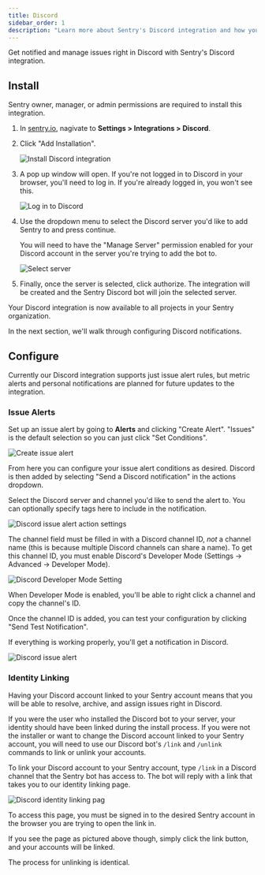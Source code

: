 ```yaml
---
title: Discord
sidebar_order: 1
description: "Learn more about Sentry's Discord integration and how you can get notified and manage issues right in Discord."
---
```


Get notified and manage issues right in Discord with Sentry's Discord integration.

## Install

<Note>

Sentry owner, manager, or admin permissions are required to install this integration.

</Note>

1. In [sentry.io](https://sentry.io), nagivate to **Settings > Integrations > Discord**.

1. Click "Add Installation".

   ![Install Discord integration](discord-integration-details.png)

1. A pop up window will open. If you're not logged in to Discord in your browser, you'll need to log in. If you're already logged in, you won't see this.

   ![Log in to Discord](discord-login.png)

1. Use the dropdown menu to select the Discord server you'd like to add Sentry to and press continue.

   <Note>
     You will need to have the "Manage Server" permission enabled for your
     Discord account in the server you're trying to add the bot to.
   </Note>

   ![Select server](discord-server-select.png)

1. Finally, once the server is selected, click authorize. The integration will be created and the Sentry Discord bot will join the selected server.

Your Discord integration is now available to all projects in your Sentry organization.

In the next section, we'll walk through configuring Discord notifications.

## Configure

Currently our Discord integration supports just issue alert rules, but metric alerts and personal notifications are planned for future updates to the integration.

### Issue Alerts

Set up an issue alert by going to **Alerts** and clicking "Create Alert". "Issues" is the default selection so you can just click "Set Conditions".

![Create issue alert](discord-add-issue-alert.png)

From here you can configure your issue alert conditions as desired. Discord is then added by selecting "Send a Discord notification" in the actions dropdown.

Select the Discord server and channel you'd like to send the alert to. You can optionally specify tags here to include in the notification.

![Discord issue alert action settings](discord-action-form.png)

The channel field must be filled in with a Discord channel ID, _not_ a channel name (this is because multiple Discord channels can share a name). To get this channel ID, you must enable Discord's Developer Mode (Settings -> Advanced -> Developer Mode).

![Discord Developer Mode Setting](discord-developer-mode.png)

When Developer Mode is enabled, you'll be able to right click a channel and copy the channel's ID.

Once the channel ID is added, you can test your configuration by clicking "Send Test Notification".

If everything is working properly, you'll get a notification in Discord.

![Discord issue alert](discord-issue-alert.png)

### Identity Linking

Having your Discord account linked to your Sentry account means that you will be able to resolve, archive, and assign issues right in Discord.

If you were the user who installed the Discord bot to your server, your identity should have been linked during the install process. If you were not the installer or want to change the Discord account linked to your Sentry account, you will need to use our Discord bot's `/link` and `/unlink` commands to link or unlink your accounts.

To link your Discord account to your Sentry account, type `/link` in a Discord channel that the Sentry bot has access to. The bot will reply with a link that takes you to our identity linking page.

![Discord identity linking pag](discord-identity-link-page.png)

To access this page, you must be signed in to the desired Sentry account in the browser you are trying to open the link in.

If you see the page as pictured above though, simply click the link button, and your accounts will be linked.

The process for unlinking is identical.

